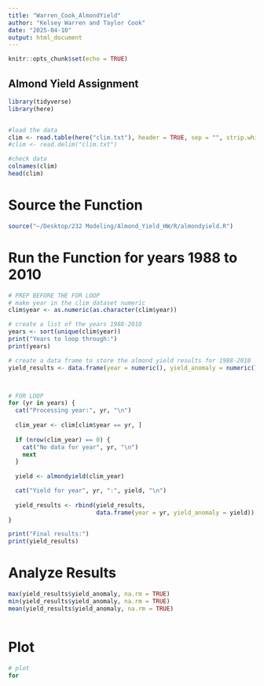 ```yaml
---
title: "Warren_Cook_AlmondYield"
author: "Kelsey Warren and Taylor Cook"
date: "2025-04-10"
output: html_document
---
```


```r
knitr::opts_chunk$set(echo = TRUE)
```

## Almond Yield Assignment

```r

library(tidyverse)
library(here)


#load the data
clim <- read.table(here("clim.txt"), header = TRUE, sep = "", strip.white = TRUE)
#clim <- read.delim("clim.txt")

#check data
colnames(clim)
head(clim)


```

# Source the Function

```r

source("~/Desktop/232 Modeling/Almond_Yield_HW/R/almondyield.R")

```

# Run the Function for years 1988 to 2010 

```r

# PREP BEFORE THE FOR LOOP 
# make year in the clim dataset numeric
clim$year <- as.numeric(as.character(clim$year))

# create a list of the years 1988-2010
years <- sort(unique(clim$year))
print("Years to loop through:")
print(years)

# create a data frame to store the almond yield results for 1988-2010
yield_results <- data.frame(year = numeric(), yield_anomaly = numeric())



# FOR LOOP
for (yr in years) {
  cat("Processing year:", yr, "\n")
  
  clim_year <- clim[clim$year == yr, ]
  
  if (nrow(clim_year) == 0) {
    cat("No data for year", yr, "\n")
    next
  }
  
  yield <- almondyield(clim_year)  

  cat("Yield for year", yr, ":", yield, "\n")
  
  yield_results <- rbind(yield_results,
                         data.frame(year = yr, yield_anomaly = yield))
}

print("Final results:")
print(yield_results)


```

# Analyze Results
```r

max(yield_results$yield_anomaly, na.rm = TRUE)
min(yield_results$yield_anomaly, na.rm = TRUE)
mean(yield_results$yield_anomaly, na.rm = TRUE)



```



# Plot

```r
# plot
for 

```





